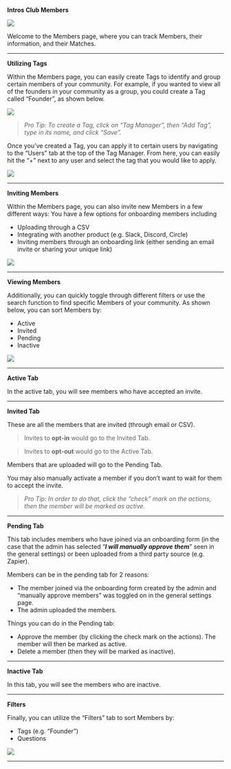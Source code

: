 **Intros Club Members**

![](/images/members-1-vF.png)

Welcome to the Members page, where you can track Members, their information, and their Matches. 

---

**Utilizing Tags**

Within the Members page, you can easily create Tags to identify and group certain members of your community. For example, if you wanted to view all of the founders in your community as a group, you could create a Tag called “Founder”, as shown below.

![](/images/members-2-vFF.png)

> *Pro Tip: To create a Tag, click on “Tag Manager”, then “Add Tag”, type in its name, and click “Save”.*
> 

Once you’ve created a Tag, you can apply it to certain users by navigating to the “Users” tab at the top of the Tag Manager. From here, you can easily hit the “+” next to any user and select the tag that you would like to apply.

![](/images/members-3-vFF.png)

---

**Inviting Members**

Within the Members page, you can also invite new Members in a few different ways: You have a few options for onboarding members including 

- Uploading through a CSV
- Integrating with another product (e.g. Slack, Discord, Circle)
- Inviting members through an onboarding link (either sending an email invite or sharing your unique link)

![](/images/members-4-vFF.png)

---

**Viewing Members**

Additionally, you can quickly toggle through different filters or use the search function to find specific Members of your community. As shown below, you can sort Members by:

- Active
- Invited
- Pending
- Inactive

![](/images/members-5-vFF.png)

---

**Active Tab**

In the active tab, you will see members who have accepted an invite.

---

**Invited Tab**

These are all the members that are invited (through email or CSV).

> Invites to **opt-in** would go to the Invited Tab.
> 

> Invites to **opt-out** would go to the Active Tab.
> 

Members that are uploaded will go to the Pending Tab.

You may also manually activate a member if you don’t want to wait for them to accept the invite.

> *Pro Tip: In order to do that, click the “check” mark on the actions, then the member will be marked as active.*
> 

---

**Pending Tab**

This tab includes members who have joined via an onboarding form (in the case that the admin has selected “***I will manually approve them***” seen in the general settings) or been uploaded from a third party source (e.g. Zapier). 

Members can be in the pending tab for 2 reasons:

- The member joined via the onboarding form created by the admin and “manually approve members” was toggled on in the general settings page.
- The admin uploaded the members.

Things you can do in the Pending tab:

- Approve the member (by clicking the check mark on the actions). The member will then be marked as active.
- Delete a member (then they will be marked as inactive).

---

**Inactive Tab**

In this tab, you will see the members who are inactive. 

---

**Filters**

Finally, you can utilize the “Filters” tab to sort Members by:

- Tags (e.g. “Founder”)
- Questions

![](/images/members-8-vFF.png)


---
